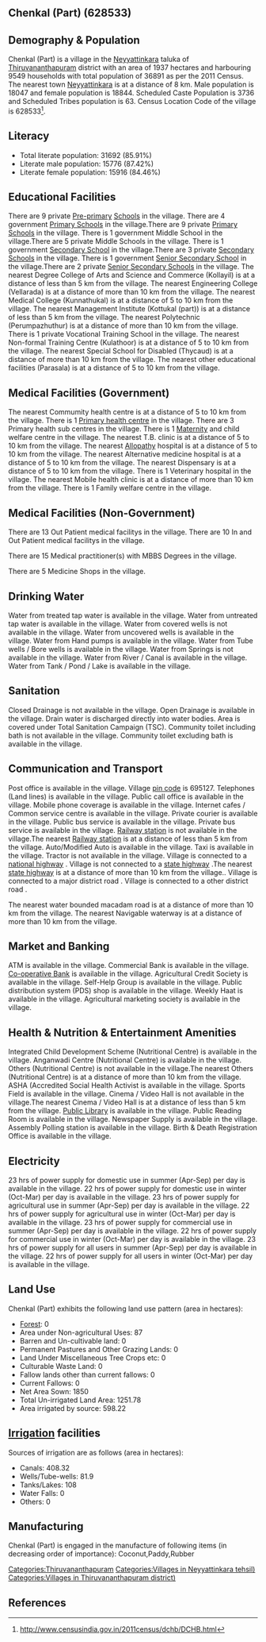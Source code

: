 {{Infobox settlement
| name=Chenkal (Part)
| native_name=
| native_name_lang=
| other_name=
| nickname=
| settlement_type=Village
| image_skyline=
| image_alt=
| image_caption=
| pushpin_map=India Kerala
| pushpin_label_position=right
| pushpin_map_alt=
| pushpin_map_caption=Location in Kerala, India
| latd=
| latm=
| lats=
| latNS=
| longd=
| longm=
| longs=
| longEW=
| coordinates_display=inline,title
| subdivision_type=Country
| subdivision_name={{flag|India}}
| subdivision_type1=[[States and territories of India|State]]
| subdivision_name1=Kerala 
| subdivision_type2=[[List of districts of India|District]]
| subdivision_name2=Thiruvananthapuram
| subdivision_type3=Tahsil
| subdivision_name3=Neyyattinkara
| website=
| established_title=<!-- Established -->
| established_date=
| founder=
| named_for=
| government_type=
| governing_body=
| unit_pref=Metric=
| area_footnotes=
| area_rank=
| area_total_km2=19.37
| elevation_footnotes=
| elevation_m=
| population_total=36891
| population_as_of=2011
| population_rank=
| population_density_km2=1904
| population_demonym=
| population_footnotes=
| demographics_type1=Languages
| demographics1_title1=Official
| demographics1_info1=[[Malayalam language|Malayalam]]
| timezone1=[[Indian Standard Time|IST]]
| utc_offset1==+5:30
| postal_code_type=[[Postal Index Number|PIN]]
| postal_code=695127
| area_code_type=Telephone code
| area_code=
| registration_plate=
| blank1_name_sec1=Nearest city
| blank1_info_sec1=[[Neyyattinkara]]
| blank2_name_sec1=[[Human sex ratio|Sex ratio]]
| blank2_info_sec1=1044 [[male|♂]]/[[female|♀]]
| blank3_name_sec1=Literacy
| blank3_info_sec1=85.91%
| blank1_name_sec2=[[2011 Census of India|2011 census]] code
| blank1_info_sec2=628533
| footnotes=
}}

== Chenkal (Part) (628533) ==

== Demography & Population ==

Chenkal (Part) is a village in the [[Neyyattinkara]] taluka of [[Thiruvananthapuram]] district with an area of 1937 hectares and harbouring 9549 households with total population of 36891 as per the 2011 Census. The nearest town [[Neyyattinkara]] is at a distance of 8 km. Male population is 18047 and female population is 18844. Scheduled Caste Population is 3736 and Scheduled Tribes population is 63. Census Location Code of the village is 628533<ref>http://www.censusindia.gov.in/2011census/dchb/DCHB.html</ref>.


== Literacy ==  
* Total literate population: 31692 (85.91%)
* Literate male population: 15776 (87.42%)
* Literate female population: 15916 (84.46%)


== Educational Facilities ==  
There are 9 private [[Pre-primary]] [[School]]s in the village.
There are 4 government [[Primary School]]s in the village.There are 9 private [[Primary School]]s in the village.
There is 1 government Middle School in the village.There are 5 private Middle Schools in the village.
There is 1 government [[Secondary School]] in the village.There are 3 private [[Secondary School]]s in the village.
There is 1 government [[Senior Secondary School]] in the village.There are 2 private [[Senior Secondary School]]s in the village.
The nearest Degree College of Arts and Science and Commerce (Kollayil) is at a distance of less than 5 km from the village.
The nearest Engineering College (Vellarada) is at a distance of more than 10 km from the village.
The nearest Medical College (Kunnathukal) is at a distance of 5 to 10 km from the village.
The nearest Management Institute (Kottukal (part)) is at a distance of less than 5 km from the village.
The nearest Polytechnic (Perumpazhuthur) is at a distance of more than 10 km from the village.
There is 1 private Vocational Training School in the village.
The nearest Non-formal Training Centre (Kulathoor) is at a distance of 5 to 10 km from the village.
The nearest Special School for Disabled (Thycaud) is at a distance of more than 10 km from the village.
The nearest other educational facilities (Parasala) is at a distance of 5 to 10 km from the village.


== Medical Facilities (Government) ==
The nearest Commumity health centre is at a distance of 5 to 10 km from the village.
There is 1 [[Primary health centre]] in the village.
There are 3 Primary health sub centres in the village.
There is 1 [[Maternity]] and child welfare centre in the village.
The nearest T.B. clinic is at a distance of 5 to 10 km from the village.
The nearest [[Allopathy]] hospital is at a distance of 5 to 10 km from the village.
The nearest Alternative medicine hospital is at a distance of 5 to 10 km from the village.
The nearest Dispensary is at a distance of 5 to 10 km from the village.
There is 1 Veterinary hospital in the village.
The nearest Mobile health clinic is at a distance of more than 10 km from the village.
There is 1 Family welfare centre in the village.


== Medical Facilities (Non-Government) ==
There are 13 Out Patient medical facilitys in the village.
There are 10 In and Out Patient medical facilitys in the village.

There are 15 Medical practitioner(s) with MBBS Degrees in the village.



There are 5 Medicine Shops in the village.



== Drinking Water ==
Water from treated tap water is available in the village.
Water from untreated tap water is available in the village.
Water from covered wells is not available in the village.
Water from uncovered wells is available in the village.
Water from Hand pumps is available in the village.
Water from Tube wells / Bore wells is available in the village.
Water from Springs is not available in the village.
Water from River / Canal is available in the village.
Water from Tank / Pond / Lake is available in the village.


== Sanitation ==
Closed Drainage is not available in the village.
Open Drainage is available in the village.
Drain water is discharged directly into water bodies.
Area is covered under Total Sanitation Campaign (TSC).
Community toilet including bath is not available in the village.
Community toilet excluding bath is available in the village.


== Communication and Transport ==
Post office is available in the village.
Village [[pin code]] is 695127.
Telephones (Land lines) is available in the village.
Public call office is available in the village.
Mobile phone coverage is available in the village.
Internet cafes / Common service centre is available in the village.
Private courier is available in the village.
Public bus service is available in the village.
Private bus service is available in the village.
[[Railway station]] is not available in the village.The nearest [[Railway station]] is at a distance of less than 5 km from the village.
Auto/Modified Auto is available in the village.
Taxi is available in the village.
Tractor is not available in the village.
Village is connected to a [[national highway]]  .
Village is not connected to a [[state highway]] .The nearest [[state highway]] is at a distance of more than 10 km from the village..
Village is connected to a major district road    .
Village is connected to a other district road  .


The nearest water bounded macadam road is at a distance of more than 10 km from the village.
The nearest Navigable waterway is at a distance of more than 10 km from the village.



== Market and Banking ==
ATM is available in the village.
Commercial Bank is available in the village.
[[Co-operative Bank]] is available in the village.
Agricultural Credit Society is available in the village.
Self-Help Group is available in the village.
Public distribution system (PDS) shop is available in the village.
Weekly Haat is available in the village.
Agricultural marketing society is available in the village.


== Health & Nutrition & Entertainment Amenities ==
Integrated Child Development Scheme (Nutritional Centre) is available in the village.
Anganwadi Centre (Nutritional Centre) is available in the village.
Others (Nutritional Centre) is not available in the village.The nearest Others (Nutritional Centre) is at a distance of more than 10 km from the village.
ASHA (Accredited Social Health Activist is available in the village.
Sports Field is available in the village.
Cinema / Video Hall is not available in the village.The nearest Cinema / Video Hall is at a distance of less than 5 km from the village.
[[Public Library]] is available in the village.
Public Reading Room is available in the village.
Newspaper Supply is available in the village.
Assembly Polling station is available in the village.
Birth & Death Registration Office is available in the village.


== Electricity ==
23 hrs of power supply for domestic use in summer (Apr-Sep) per day is available in the village.
22 hrs of power supply for domestic use in winter (Oct-Mar) per day is available in the village.
23 hrs of power supply for agricultural use in summer (Apr-Sep) per day is available in the village.
22 hrs of power supply for agricultural use in winter (Oct-Mar) per day is available in the village.
23 hrs of power supply for commercial use in summer (Apr-Sep) per day is available in the village.
22 hrs of power supply for commercial use in winter (Oct-Mar) per day is available in the village.
23 hrs of power supply for all users in summer (Apr-Sep) per day is available in the village.
22 hrs of power supply for all users in winter (Oct-Mar) per day is available in the village.


== Land Use ==
Chenkal (Part) exhibits the following land use pattern (area in hectares):
* [[Forest]]: 0
* Area under Non-agricultural Uses: 87
* Barren and Un-cultivable land: 0
* Permanent Pastures and Other Grazing Lands: 0
* Land Under Miscellaneous Tree Crops etc: 0
* Culturable Waste Land: 0
* Fallow lands other than current fallows: 0
* Current Fallows: 0
* Net Area Sown: 1850
* Total Un-irrigated Land Area: 1251.78
* Area irrigated by source: 598.22


== [[Irrigation]] facilities ==
Sources of irrigation are as follows (area in hectares):
* Canals: 408.32
* Wells/Tube-wells: 81.9
* Tanks/Lakes: 108
* Water Falls: 0
* Others: 0


== Manufacturing ==
Chenkal (Part) is engaged in the manufacture of following items (in decreasing order of importance): Coconut,Paddy,Rubber


[[Categories:Thiruvananthapuram]]
[[Categories:Villages in Neyyattinkara tehsil)]]
[[Categories:Villages in Thiruvananthapuram district)]]


== References ==
{{Reflist}}


